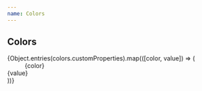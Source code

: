```yaml
---
name: Colors
---
```



## Colors

<dl style={{ display: "flex", flexWrap: "wrap" }}>
  {Object.entries(colors.customProperties).map(([color, value]) => (
    <div
      style={{
        backgroundColor: value,
        height: "150px",
        width: "150px",
        margin: "1rem"
      }}
      key={color}
    >
      <dd>{color}</dd>
      <dt>{value}</dt>
    </div>
  ))}
</dl>
